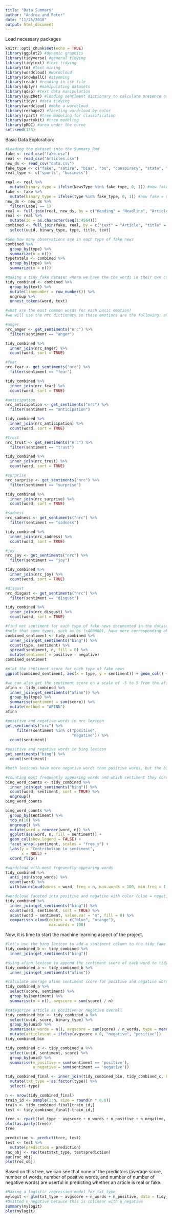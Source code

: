```yaml
---
title: "Data Summary"
author: "Andrea and Peter"
date: "11/25/2018"
output: html_document
---
```


Load necessary packages
```r
knitr::opts_chunk$set(echo = TRUE)
library(ggplot2) #dynamic graphics
library(tidyverse) #general tidying
library(tidytext) #text tidying
library(tm) #text mining
library(wordcloud) #wordcloud
library(SnowballC) #stemming
library(readr) #reading in csv file
library(dplyr) #manipulating datasets
library(qdap) #text data manipulation
library(syuzhet) #loading sentiment dictionary to calculate presence of various emotions
library(tidyr) #data tidying
library(wordcloud) #make a wordcloud
library(reshape2) #faceting wordcloud by color
library(rpart) #tree modeling for classification
library(partykit) #tree modeling
library(pROC) #area under the curve
set.seed(123)
```

Basic Data Exploration:
```r
#Loading the dataset into the Summary Rmd
fake <- read_csv("fake.csv")
real <- read_csv("Articles.csv")
new_ds <- read_csv("data.csv")
fake_type <- c("fake", "satire", "bias", "bs", "conspiracy", "state", "junksci", "hate")
real_type <- c("sports", "business")

real <- real %>% 
  mutate(binary_type = ifelse(NewsType %in% fake_type, 0, 1)) #now fake = 0 and real = 1
fake <- fake %>% 
  mutate(binary_type = ifelse(type %in% fake_type, 0, 1)) #now fake = 0 and real = 1
new_ds <- new_ds %>% 
  filter(Label == 1)
real <- full_join(real, new_ds, by = c("Heading" = "Headline", "Article" = "Body", "binary_type" = "Label"))
real <- real %>% 
  mutate(id = as.character(seq(1:4564)))
combined <- full_join(fake, real, by = c("text" = "Article", "title" = "Heading", "uuid" = "id", "binary_type" = "binary_type")) %>% 
  select(uuid, binary_type, type, title, text)
```

```r
#See how many observations are in each type of fake news
combined %>% 
  group_by(type) %>% 
  summarize(n = n())
typetotals <- combined %>% 
  group_by(type) %>% 
  summarize(n = n())
```

```r
#making a tidy_fake dataset where we have the the words in their own column for facilitated data analysis and exploration
tidy_combined <- combined %>%
  group_by(text) %>%
  mutate(linenumber = row_number()) %>%
  ungroup %>%
  unnest_tokens(word, text)
```

```r
#what are the most common words for each basic emotion?
#we will use the nrc dictionary so these emotions are the following: anger, fear, anticipation, trust, surprise, sadness, joy, and disgust

#anger
nrc_anger <- get_sentiments("nrc") %>% 
  filter(sentiment == "anger")

tidy_combined %>%
  inner_join(nrc_anger) %>%
  count(word, sort = TRUE)

#fear
nrc_fear <- get_sentiments("nrc") %>% 
  filter(sentiment == "fear")

tidy_combined %>%
  inner_join(nrc_fear) %>%
  count(word, sort = TRUE)

#anticipation
nrc_anticipation <- get_sentiments("nrc") %>% 
  filter(sentiment == "anticipation")

tidy_combined %>%
  inner_join(nrc_anticipation) %>%
  count(word, sort = TRUE)

#trust
nrc_trust <- get_sentiments("nrc") %>% 
  filter(sentiment == "trust")

tidy_combined %>%
  inner_join(nrc_trust) %>%
  count(word, sort = TRUE)

#surprise
nrc_surprise <- get_sentiments("nrc") %>% 
  filter(sentiment == "surprise")

tidy_combined %>%
  inner_join(nrc_surprise) %>%
  count(word, sort = TRUE)

#sadness
nrc_sadness <- get_sentiments("nrc") %>% 
  filter(sentiment == "sadness")

tidy_combined %>%
  inner_join(nrc_sadness) %>%
  count(word, sort = TRUE)

#joy
nrc_joy <- get_sentiments("nrc") %>% 
  filter(sentiment == "joy")

tidy_combined %>%
  inner_join(nrc_joy) %>%
  count(word, sort = TRUE)

#disgust
nrc_disgust <- get_sentiments("nrc") %>% 
  filter(sentiment == "disgust")

tidy_combined %>%
  inner_join(nrc_disgust) %>%
  count(word, sort = TRUE)
```

```r
#find net sentiment for each type of fake news documented in the dataset using the bing lexicon
#note that some types, such as bs (>400000), have more corresponding observations than other types, such as fake(<400)
combined_sentiment <- tidy_combined %>%
  inner_join(get_sentiments("bing")) %>%
  count(type, sentiment) %>%
  spread(sentiment, n, fill = 0) %>%
  mutate(sentiment = positive - negative)
combined_sentiment

#plot the sentiment score for each type of fake news
ggplot(combined_sentiment, aes(x = type, y = sentiment)) + geom_col() + labs(title = "Sentiment Score for Each Type of Fake News", x = "Type of Fake News", y = "Sentiment Score")
```

```r
#we can also get the sentiment score on a scale of -5 to 5 from the afinn lexicon
afinn <- tidy_combined %>% 
  inner_join(get_sentiments("afinn")) %>% 
  group_by(type) %>% 
  summarise(sentiment = sum(score)) %>% 
  mutate(method = "AFINN")
afinn
```

```r
#positive and negative words in nrc lexicon
get_sentiments("nrc") %>% 
     filter(sentiment %in% c("positive", 
                             "negative")) %>% 
  count(sentiment)

#positive and negative words in bing lexicon
get_sentiments("bing") %>% 
  count(sentiment)

#both lexicons have more negative words than positive words, but the bing lexicon has a higher ratio of negative to positive words than the nrc lexon. This coan contribute to the results we see in our data
```

```r
#counting most frequently appearing words and which sentiment they correspond to (positive or negative) from the bing lexicon
bing_word_counts <- tidy_combined %>%
  inner_join(get_sentiments("bing")) %>%
  count(word, sentiment, sort = TRUE) %>%
  ungroup()
bing_word_counts

bing_word_counts %>%
  group_by(sentiment) %>%
  top_n(10) %>%
  ungroup() %>%
  mutate(word = reorder(word, n)) %>%
  ggplot(aes(word, n, fill = sentiment)) +
  geom_col(show.legend = FALSE) +
  facet_wrap(~sentiment, scales = "free_y") +
  labs(y = "Contribution to sentiment",
       x = NULL) +
  coord_flip()
```

```r
#wordcloud with most frqeuently appearing words
tidy_combined %>%
  anti_join(stop_words) %>%
  count(word) %>%
  with(wordcloud(words = word, freq = n, max.words = 100, min.freq = 1, random.order=FALSE, rot.per = 0.35, colors = brewer.pal(8, "Dark2")))

#wordcloud faceted into positive and negative with color (blue = negative, red = positive)
tidy_combined %>%
  inner_join(get_sentiments("bing")) %>%
  count(word, sentiment, sort = TRUE) %>%
  acast(word ~ sentiment, value.var = "n", fill = 0) %>%
  comparison.cloud(colors = c("blue", "orange"),
                   max.words = 100)
```

Now, it is time to start the machine learning aspect of the project.
```r
#let's use the bing lexicon to add a sentiment column to the tidy_fake dataset
tidy_combined_b <- tidy_combined %>%
  inner_join(get_sentiments("bing"))

#using afinn lexicon to append the sentiment score of each word to tidy_fake 
tidy_combined_a <- tidy_combined_b %>% 
  inner_join(get_sentiments("afinn"))
```

```r
#calculate average afinn sentiment score for positive and negative words
tidy_combined_a %>%
  select(score, sentiment) %>%
  group_by(sentiment) %>%
  summarise(n = n(), avgscore = sum(score) / n)
```

```r
#categorize article as positive or negative overall
tidy_combined_bin <- tidy_combined_a %>%
  select(uuid, score, binary_type) %>% 
  group_by(uuid) %>%
  summarise(n_words = n(), avgscore = sum(score) / n_words, type = mean(binary_type)) %>%
  mutate(articlesent = ifelse(avgscore < 0, "negative", "positive"))
tidy_combined_bin

tidy_combined_c <- tidy_combined_a %>%
  select(uuid, sentiment, score) %>%
  group_by(uuid) %>%
  summarise(n_positive = sum(sentiment == 'positive'),
            n_negative = sum(sentiment == 'negative'))

tidy_combined_final <- inner_join(tidy_combined_bin, tidy_combined_c, by = c('uuid' = 'uuid')) %>%
  mutate(txt_type = as.factor(type)) %>%
  select(-type)

n <- nrow(tidy_combined_final)
train_id <- sample(1:n, size = round(n * 0.8))
train <- tidy_combined_final[train_id,]
test <- tidy_combined_final[-train_id,]

tree <- rpart(txt_type ~ avgscore + n_words + n_positive + n_negative, data = train)
plot(as.party(tree))
tree

prediction <- predict(tree, test)
test <- test %>% 
  mutate(prediction = prediction)
roc_obj <- roc(test$txt_type, test$prediction)
auc(roc_obj)
plot(roc_obj)
```
Based on this tree, we can see that none of the predictors (average score, number of words, number of positive words, and number of number of negative words) are userful in predicting whether an article is real or fake.

```r
#Making a logistic regression model for txt_type
mylogit <- glm(txt_type ~ avgscore + n_words + n_positive, data = tidy_combined_final, family = "binomial")
#Omitted n_negative because this is colinear with n_negative
summary(mylogit)
plot(mylogit)
```


